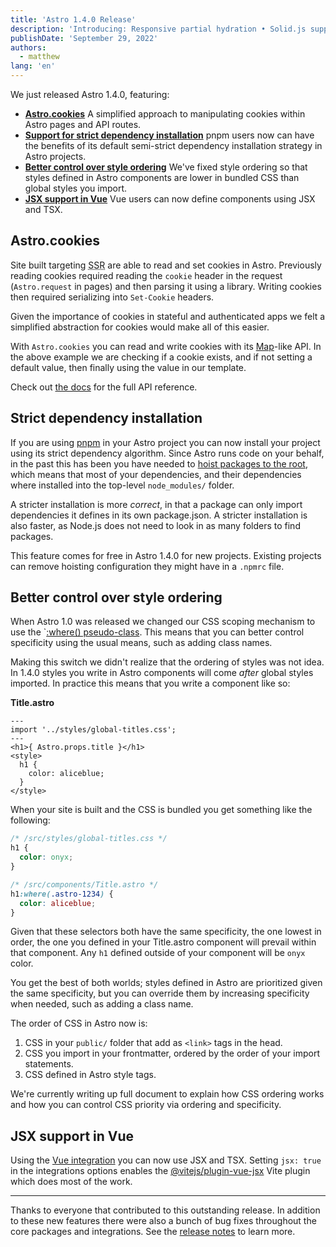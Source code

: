 ```yaml
---
title: 'Astro 1.4.0 Release'
description: 'Introducing: Responsive partial hydration • Solid.js support • Lit SSR support • Named slots • Global style support • and more!'
publishDate: 'September 29, 2022'
authors:
  - matthew
lang: 'en'
---
```




We just released Astro 1.4.0, featuring:

* __[Astro.cookies](#astro-cookies)__ A simplified approach to manipulating cookies within Astro pages and API routes.
* __[Support for strict dependency installation](#strict-dependency-installation)__ pnpm users now can have the benefits of its default semi-strict dependency installation strategy in Astro projects.
* __[Better control over style ordering](#style-ordering)__ We've fixed style ordering so that styles defined in Astro components are lower in bundled CSS than global styles you import.
* __[JSX support in Vue](#jsx-support-in-vue)__ Vue users can now define components using JSX and TSX.

## Astro.cookies

<BlogContentImage src={cookies} alt="Code example that shows off using Astro.cookies" />

Site built targeting <abbr title="Server-side rendering">SSR</abbr> are able to read and set cookies in Astro. Previously reading cookies required reading the `cookie` header in the request (`Astro.request` in pages) and then parsing it using a library. Writing cookies then required serializing into `Set-Cookie` headers.

Given the importance of cookies in stateful and authenticated apps we felt a simplified abstraction for cookies would make all of this easier.

With `Astro.cookies` you can read and write cookies with its [Map](https://developer.mozilla.org/en-US/docs/Web/JavaScript/Reference/Global_Objects/Map)-like API. In the above example we are checking if a cookie exists, and if not setting a default value, then finally using the value in our template.

Check out [the docs](https://docs.astro.build/en/reference/api-reference/#astrocookies) for the full API reference.

## Strict dependency installation

If you are using [pnpm](https://pnpm.io/) in your Astro project you can now install your project using its strict dependency algorithm. Since Astro runs code on your behalf, in the past this has been you have needed to [hoist packages to the root](https://pnpm.io/blog/2020/10/17/node-modules-configuration-options-with-pnpm#the-worst-case---hoisting-to-the-root), which means that most of your dependencies, and their dependencies where installed into the top-level `node_modules/` folder.

A stricter installation is more *correct*, in that a package can only import dependencies it defines in its own package.json. A stricter installation is also faster, as Node.js does not need to look in as many folders to find packages.

This feature comes for free in Astro 1.4.0 for new projects. Existing projects can remove hoisting configuration they might have in a `.npmrc` file.

## Better control over style ordering

When Astro 1.0 was released we changed our CSS scoping mechanism to use the `[:where() pseudo-class](https://developer.mozilla.org/en-US/docs/Web/CSS/:where). This means that you can better control specificity using the usual means, such as adding class names.

Making this switch we didn't realize that the ordering of styles was not idea. In 1.4.0 styles you write in Astro components will come *after* global styles imported. In practice this means that you write a component like so:

__Title.astro__

```astro
---
import '../styles/global-titles.css';
---
<h1>{ Astro.props.title }</h1>
<style>
  h1 {
    color: aliceblue;
  }
</style>
```

When your site is built and the CSS is bundled you get something like the following:

```css
/* /src/styles/global-titles.css */
h1 {
  color: onyx;
}

/* /src/components/Title.astro */
h1:where(.astro-1234) {
  color: aliceblue;
}
```

Given that these selectors both have the same specificity, the one lowest in order, the one you defined in your Title.astro component will prevail within that component. Any `h1` defined outside of your component will be `onyx` color.

You get the best of both worlds; styles defined in Astro are prioritized given the same specificity, but you can override them by increasing specificity when needed, such as adding a class name.

The order of CSS in Astro now is:

1. CSS in your `public/` folder that add as `<link>` tags in the head.
1. CSS you import in your frontmatter, ordered by the order of your import statements.
1. CSS defined in Astro style tags.

We're currently writing up full document to explain how CSS ordering works and how you can control CSS priority via ordering and specificity.

## JSX support in Vue

<BlogContentImage src={vueJsx} alt="Code example that shows a JSX component defined with Vue" />

Using the [Vue integration](https://github.com/withastro/astro/blob/d08093f7d4f9762c0edc71e14c796d7ea8038cda/packages/integrations/vue/README.md) you can now use JSX and TSX. Setting `jsx: true` in the integrations options enables the [@vitejs/plugin-vue-jsx](https://github.com/vitejs/vite/tree/main/packages/plugin-vue-jsx) Vite plugin which does most of the work.

---

Thanks to everyone that contributed to this outstanding release. In addition to these new features there were also a bunch of bug fixes throughout the core packages and integrations. See the [release notes](https://github.com/withastro/astro/pull/4903) to learn more.